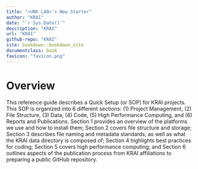 ```yaml
---
title: "<UNK LAB>'s New Starter"
author: "KRAI"
date: "`r Sys.Date()`"
description: "KRAI"
url: "KRAI"
github-repo: "KRAI"
site: bookdown::bookdown_site
documentclass: book
favicon: "favicon.png"
---
```


# Overview {-}

This reference guide describes a Quick Setup (or SOP) for KRAI projects. This SOP is organized into 6 different sections: (1) Project Management, (2) File Structure, (3) Data, (4) Code, (5) High Performance Computing, and (6) Reports and Publications. Section 1 provides an overview of the platforms we use and how to install them; Section 2 covers file structure and storage; Section 3 describes file naming and metadata standards, as well as what the KRAI data directory is composed of; Section 4 highlights best practices for coding; Section 5 covers high performance computing; and Section 6 outlines aspects of the publication process from KRAI affiliations to preparing a public GitHub repository.
